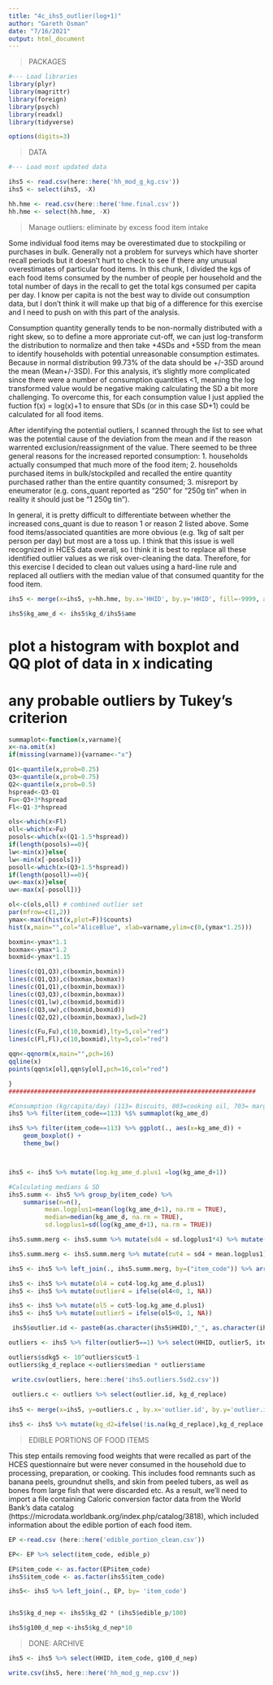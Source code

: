 ---
title: "4c_ihs5_outlier(log+1)"
author: "Gareth Osman"
date: "7/16/2021"
output: html_document
---

>PACKAGES

```{r}
#--- Load libraries 
library(plyr)
library(magrittr)
library(foreign)
library(psych)
library(readxl)
library(tidyverse)

options(digits=3)

```

>DATA 

```{r}
#--- Load most updated data

ihs5 <- read.csv(here::here('hh_mod_g_kg.csv'))
ihs5 <- select(ihs5, -X)

hh.hme <- read.csv(here::here('hme.final.csv'))
hh.hme <- select(hh.hme, -X)

```

>Manage outliers: eliminate by excess food item intake

Some individual food items may be overestimated due to stockpiling or purchases in bulk. Generally not a problem for surveys which have shorter recall periods but it doesn't hurt to check to see if there any unusual overestimates of particular food items. In this chunk, I divided the kgs of each food items consumed by the number of people per household and the total number of days in the recall to get the total kgs consumed per capita per day. I know per capita is not the best way to divide out consumption data, but I don't think it will make up that big of a difference for this exercise and I need to push on with this part of the analysis. 

Consumption quantity generally tends to be non-normally distributed with a right skew, so to define a more approriate cut-off, we can just log-transform the distribution to normalize and then take +4SDs and +5SD from the mean to identify households with potential unreasonable consumption estimates. Because in normal distribution 99.73% of the data should be +/-3SD around the mean (Mean+/-3SD). For this analysis, it's slightly more complicated since there were a number of consumption quantities <1, meaning the log transformed value would be negative making calculating the SD a bit more challenging. To overcome this, for each consumption value I just applied the fuction f(x) = log(x)+1 to ensure that SDs (or in this case SD+1) could be calculated for all food items. 

After identifying the potential outliers, I scanned through the list to see what was the potential cause of the deviation from the mean and if the reason warrented exclusion/reassignment of the value. There seemed to be three general reasons for the increased reported consumption:
  1. households actually consumped that much more of the food item;
  2. households purchased items in bulk/stockpiled and recalled the entire quantity purchased rather than the entire quantity consumed;
  3. misreport by eneumerator (e.g. cons_quant reported as "250" for  "250g tin" when in reality it should just be "1 250g tin").
  
In general, it is pretty difficult to differentiate between whether the increased cons_quant is due to reason 1 or reason 2 listed above. Some food items/associated quantities are more obvious (e.g. 1kg of salt per person per day) but most are a toss up. I think that this issue is well recognized in HCES data overall, so I think it is best to replace all these identified outlier values as we risk over-cleaning the data. Therefore, for this exercise I decided to clean out values using a hard-line rule and replaced all outliers with the median value of that consumed quantity for the food item. 

```{r}

ihs5 <- merge(x=ihs5, y=hh.hme, by.x='HHID', by.y='HHID', fill=-9999, all.x = TRUE)

ihs5$kg_ame_d <- ihs5$kg_d/ihs5$ame

```
# plot a histogram with boxplot and QQ plot of data in x indicating
# any probable outliers by Tukey's criterion
```{r}

summaplot<-function(x,varname){
x<-na.omit(x)
if(missing(varname)){varname<-"x"}

Q1<-quantile(x,prob=0.25)
Q3<-quantile(x,prob=0.75)
Q2<-quantile(x,prob=0.5)
hspread<-Q3-Q1
Fu<-Q3+3*hspread
Fl<-Q1-3*hspread

ols<-which(x<Fl)
oll<-which(x>Fu)
posols<-which(x<(Q1-1.5*hspread))
if(length(posols)==0){
lw<-min(x)}else{
lw<-min(x[-posols])}
posoll<-which(x>(Q3+1.5*hspread))
if(length(posoll)==0){
uw<-max(x)}else{
uw<-max(x[-posoll])}

ol<-c(ols,oll) # combined outlier set
par(mfrow=c(1,2))
ymax<-max((hist(x,plot=F))$counts)
hist(x,main="",col="AliceBlue", xlab=varname,ylim=c(0,(ymax*1.25)))

boxmin<-ymax*1.1
boxmax<-ymax*1.2
boxmid<-ymax*1.15

lines(c(Q1,Q3),c(boxmin,boxmin))
lines(c(Q1,Q3),c(boxmax,boxmax))
lines(c(Q1,Q1),c(boxmin,boxmax))
lines(c(Q3,Q3),c(boxmin,boxmax))
lines(c(Q1,lw),c(boxmid,boxmid))
lines(c(Q3,uw),c(boxmid,boxmid))
lines(c(Q2,Q2),c(boxmin,boxmax),lwd=2)

lines(c(Fu,Fu),c(10,boxmid),lty=5,col="red")
lines(c(Fl,Fl),c(10,boxmid),lty=5,col="red")

qqn<-qqnorm(x,main="",pch=16)
qqline(x)
points(qqn$x[ol],qqn$y[ol],pch=16,col="red")

}
####################################################################
```

```{r}
#Consumption (kg/capita/day) (113= Biscuits, 803=cooking oil, 703= margarine, etc)
ihs5 %>% filter(item_code==113) %$% summaplot(kg_ame_d)

ihs5 %>% filter(item_code==113) %>% ggplot(., aes(x=kg_ame_d)) + 
    geom_boxplot() +
    theme_bw()



ihs5 <- ihs5 %>% mutate(log.kg_ame_d.plus1 =log(kg_ame_d+1))


```

```{r}
#Calculating medians & SD 
ihs5.summ <- ihs5 %>% group_by(item_code) %>% 
    summarise(n=n(), 
          mean.logplus1=mean(log(kg_ame_d+1), na.rm = TRUE), 
          median=median(kg_ame_d, na.rm = TRUE), 
          sd.logplus1=sd(log(kg_ame_d+1), na.rm = TRUE))

ihs5.summ.merg <- ihs5.summ %>% mutate(sd4 = sd.logplus1*4) %>% mutate(sd5 = sd.logplus1*5) %>% select(item_code, mean.logplus1, median, sd4, sd5)

ihs5.summ.merg <- ihs5.summ.merg %>% mutate(cut4 = sd4 + mean.logplus1) %>% mutate(cut5 = sd5 + mean.logplus1) %>% select(item_code, median, cut4, cut5)

ihs5 <- ihs5 %>% left_join(., ihs5.summ.merg, by=("item_code")) %>% arrange(HHID)

ihs5 <- ihs5 %>% mutate(ol4 = cut4-log.kg_ame_d.plus1)
ihs5 <- ihs5 %>% mutate(outlier4 = ifelse(ol4<0, 1, NA)) 

ihs5 <- ihs5 %>% mutate(ol5 = cut5-log.kg_ame_d.plus1)
ihs5 <- ihs5 %>% mutate(outlier5 = ifelse(ol5<0, 1, NA)) 

 ihs5$outlier.id <- paste0(as.character(ihs5$HHID),"_", as.character(ihs5$item_code))

outliers <- ihs5 %>% filter(outlier5==1) %>% select(HHID, outlier5, item_code, item_name_original, unit_name, cons_quant, cons_unitA, kg_d, ame, kg_ame_d, outlier.id, median, cut5) %>% arrange(item_code)

outliers$sdkg5 <- 10^outliers$cut5-1
outliers$kg_d_replace <-outliers$median * outliers$ame

 write.csv(outliers, here::here('ihs5.outliers.5sd2.csv'))
 
 outliers.c <- outliers %>% select(outlier.id, kg_d_replace)
 
ihs5 <- merge(x=ihs5, y=outliers.c , by.x='outlier.id', by.y='outlier.id', fill=-9999, all.x = TRUE)

ihs5 <- ihs5 %>% mutate(kg_d2=ifelse(!is.na(kg_d_replace),kg_d_replace, kg_d))

```

>EDIBLE PORTIONS OF FOOD ITEMS

This step entails removing food weights that were recalled as part of the HCES questionnaire but were never consumed in the household due to processing, preparation, or cooking. This includes food remnants such as banana peels, groundnut shells, and skin from peeled tubers, as well as bones from large fish that were discarded etc. As a result, we'll need to import a file containing Caloric conversion factor data from the World Bank's data catalog (https://microdata.worldbank.org/index.php/catalog/3818), which included information about the edible portion of each food item.

```{r}

EP <-read.csv (here::here('edible_portion_clean.csv'))

EP<- EP %>% select(item_code, edible_p)

EP$item_code <- as.factor(EP$item_code)
ihs5$item_code <- as.factor(ihs5$item_code)

ihs5<- ihs5 %>% left_join(., EP, by= 'item_code')


ihs5$kg_d_nep <- ihs5$kg_d2 * (ihs5$edible_p/100)

ihs5$g100_d_nep <-ihs5$kg_d_nep*10

```

>DONE:  ARCHIVE

```{r}

ihs5 <- ihs5 %>% select(HHID, item_code, g100_d_nep)

write.csv(ihs5, here::here('hh_mod_g_nep.csv'))

```


